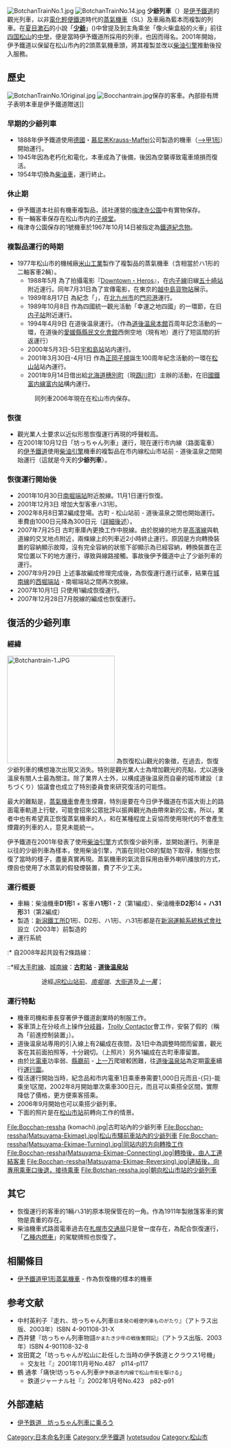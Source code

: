 [[File:BotchanTrainNo.1.jpg|thumb]]
[[File:BotchanTrainNo.14.jpg|thumb]]
'''少爺列車'''（{{lang|ja|坊っちゃん列車}}）是[[伊予鐵道|伊予鐵道]]的觀光列車，以非[[電氣化鐵路|電化]][[輕便鐵道|輕便鐵道]]時代的[[蒸氣機車|蒸氣機車]]（SL）及車廂為藍本而複製的列車。在[[夏目漱石|夏目漱石]]的小說「'''[[少爺|少爺]]'''」({{lang|ja|坊っちゃん}})中曾提及到主角乘坐「像火柴盒般的火車」前往[[四国|四国]][[松山市|松山]]的[[舊制中學校_(日本)|中學]]，便是當時伊予鐵道所採用的列車，也因而得名。2001年開始，伊予鐵道以保留在松山市內的2頭蒸氣機車頭，將其複製並改以[[柴油引擎|柴油引擎]]推動後投入服務。

== 歷史 ==
[[File:BotchanTrainNo.1Original.jpg|thumb]]
[[File:Bocchantrain.jpg|thumb]]保存的客車。內部掛有牌子表明本車是伊予鐵道贈送]]

=== 早期的少爺列車 ===
* 1888年伊予鐵道使用[[德國|德國]]・[[慕尼黑|慕尼黑]][[Krauss-Maffei|Krauss-Maffei]]公司製造的機車（[[<!--ja:伊豫鉄道甲1形蒸気機関車|-->甲1形]]）開始運行。
* 1945年因為老朽化和電化，本車成為了後備，後因為空襲導致電車燒損而復活。
* 1954年切換為[[柴油車|柴油車]]，運行終止。

=== 休止期 ===
*伊予鐵道本社前有機車複製品，該社運營的[[梅津寺公園|梅津寺公園]]中有實物保存。
*有一輛客車保存在松山市内的[[子規堂|子規堂]]。
*梅津寺公園保存的1號機車於1967年10月14日被指定為[[鐵道紀念物|鐵道紀念物]]。

=== 複製品運行的時期 ===
* 1977年松山市的機械廠[[米山工業|米山工業]]製作了複製品的蒸氣機車（含相當於ハ1形的二軸客車2輛）。
** 1988年5月 為了拍攝電影『[[Downtown・Heros|Downtown・Heros]]』，在[[内子線|内子線]]旧線[[五十崎站|五十崎站]]附近運行。同年7月31日為了宣傳電影，在東京的[[越中島貨物站|越中島貨物站]]展示。
** 1989年8月17日 為紀念「{{lang|ja|みなと鉄道まつり北九州100}}」，在[[北九州市|北九州市]]的[[北九州港|門司港]]運行。
** 1989年10月8日 作為四國統一觀光活動「幸運之地四國」的一環節，在旧[[内子站|内子站]]附近運行。
** 1994年4月9日 在道後温泉運行。（作為[[道後温泉本館|道後温泉本館]]百周年記念活動的一環，在道後的[[愛媛縣縣民文化會館|愛媛縣縣民文化會館]]西側空地（現有地）進行了短區間的折返運行）
** 2000年5月3日-5日[[宇和島站|宇和島站]]站内運行。
** 2001年3月30日-4月1日 作為[[正岡子規|正岡子規]]誕生100周年紀念活動的一環在[[松山駅_(愛媛県)|松山站]]站內運行。
** 2001年9月14日借出給[[北海道|北海道]][[穗別町|穗別町]]（現[[鵡川町|鵡川町]]）主辦的活動，在旧[[日本國有鐵道|國鐵]][[富内線|富内線]][[富内站|富内站]]構内運行。
*:同列車2006年現在在松山市内保存。

=== 恢復 ===
*觀光業人士要求以近似形態恢復運行再現的呼聲較高。
*在2001年10月12日「坊っちゃん列車」運行，現在運行市内線（路面電車）的[[伊予鐵道|伊予鐵道]]使用[[柴油引擎|柴油引擎]]機車的複製品在市内線松山市站前 - 道後温泉之間開始運行（這就是今天的'''少爺列車'''）。

=== 恢復運行開始後 ===
* 2001年10月30日[[南堀端站|南堀端站]]附近脫線。11月1日運行恢復。
* 2001年12月3日 增加大型客車ハ31形。
* 2002年8月8日第2編成登場。古町 - 松山站前 - 道後温泉之間也開始運行。車費由1000日元降為300日元（[[#有關運行的特記事項|詳細後述]]）。
* 2007年7月25日 古町車庫內更換工作中脱線。由於脱線的地方是[[伊予鐵道高浜線|高濱線]]與軌道線的交叉地点附近，兩條線上的列車近2小時終止運行。原因是方向轉換裝置的容納顯示故障，沒有完全容納的狀態下卻顯示為已經容納，轉換裝置在正常位置以下的地方運行，導致與線路接觸。事故後伊予鐵道中止了少爺列車的運行。
* 2007年9月29日 上述事故編成修理完成後，為恢復運行進行試車，結果在[[伊予鐵道城南線|城南線]]的[[西堀端站|西堀端站]] - 南堀端站之間再次脫線。
* 2007年10月1日 只使用1編成恢復運行。
* 2007年12月28日7月脱線的編成也恢復運行。

== 復活的少爺列車 ==

=== 經緯 ===
[[File:Botchantrain-1.JPG|250px]]
為恢復松山觀光的象徵，在過去，恢復少爺列車的構想幾次出現又消失。特別是觀光業人士為增加觀光的亮點，尤以道後溫泉有關人士最為關注。除了業界人士外，以構成道後温泉而自豪的城市建設（まちづくり）協議會也成立了特別委員會來研究復活的可能性。

最大的難點是，[[蒸氣機車|蒸氣機車]]會產生煙霧，特別是要在今日伊予鐵道在市區大街上的路面電車軌道上行駛，可能會招來公眾批評以振興觀光為由帶來新的公害。所以，業者中也有希望真正恢復蒸氣機車的人，和在某種程度上妥協而使用現代的不會產生煙霧的列車的人，意見未能統一。

伊予鐵道在2001年發表了使用[[柴油引擎|柴油引擎]]方式恢復少爺列車，並開始運行。列車是以往的少爺列車為樣本，使用柴油引擎，汽笛在同社OB的幫助下取得，制服也恢復了當時的樣子，盡量真實再現。蒸氣機車的氣流音採用由車外喇叭播放的方式，煙囪也使用了水蒸氣的假發煙裝置，費了不少工夫。

=== 運行概要 ===
*車輛：柴油機車'''D1形'''1 + 客車'''ハ1形'''1・2（第1編成）、柴油機車'''D2形'''14 + '''ハ31形'''31（第2編成）
*製造：[[新潟鐵工所|新潟鐵工所]]D1形、D2形、ハ1形、ハ31形都是在[[新潟運輸系統|新潟運輸系統株式會社]]設立（2003年）前製造的
*運行系統
:* 自2008年起共設有2條路線：
::*經[[大手町線|大手町線]]、[[城南線|城南線]]：'''[[古町站|古町站]]''' - '''[[道後温泉站|道後温泉站]]'''
:::途經[[松山站_(愛媛縣)|JR松山站前]]、''[[南堀端站|南堀端]]''、[[大街道站|大街道]]及''[[上一萬站|上一萬]]''；
::*經[[花園線|花園線]]、城南線：'''[[松山市站|松山市站前站]]''' - '''道後温泉站'''
:::途經''[[南堀端站|南堀端]]''、[[大街道站|大街道]]及''[[上一萬站|上一萬]]''。
::::註：（''斜體''的車站可以下車但不能上車、'''粗體'''的車站可以看到機車的方向轉換）。

=== 運行特點 ===
*機車司機和車長穿著伊予鐵道創業時的制服工作。
*客車頂上在分岐点上操作[[分岐器|分岐器]]，[[Trolly_Contactor|Trolly Contactor]]會工作，安裝了假的{{Tsl|ja|集電装置#ビューゲル・Zパンタ|集電弓}}（稱為「前進控制装置」）。
*道後温泉站専用的引入線上有2編成在夜間，及1日中為調整時間而留置，觀光客在其前面拍照等，十分親切。（上照片）另外1編成在古町車庫留置。
*由於比[[電車|電車]]功率弱、[[縣廳前站_(愛媛縣)|縣廳前]] - [[上一万站|上一万]]爬坡較困難，往[[道後温泉站|道後温泉站]]為定期[[電車|電車]]續行[[運行圖|運行圖]]。
*復活運行開始当時，紀念品和市内電車1日乘車券需要1,000日元而且-{只}-能乘坐1区間，2002年8月開始單次乘車300日元，而且可以乘搭全区間，實際降低了價格，更方便乘客搭乘。
* 2006年9月開始{{Tsl|ja|ICい〜カード|IC e-card}}也可以乘搭少爺列車。
*下面的照片是在[[松山市站|松山市站]]前轉向工作的情景。

<gallery>
File:Bocchan-ressha (komachi).jpg|古町站內的少爺列車
File:Bocchan-ressha(Matsuyama-Ekimae).jpg|松山市驛前車站內的少爺列車
File:Bocchan-ressha(Matsuyama-Ekimae-Turning).jpg|同站内的方向轉換工作
File:Bocchan-ressha(Matsuyama-Ekimae-Connecting).jpg|轉換後，由人工連結客車
File:Bocchan-ressha(Matsuyama-Ekimae-Reversing).jpg|連結後，向專用乘車口後退，接待乘車
File:Botchan-ressha.jpg|朝向松山市站的少爺列車
</gallery>

== 其它 ==
*恢復運行的客車的1輛ハ31的原本現保管在{{Tsl|ja|古町車両工場}}的一角。作為1911年製敞篷客車的實物是貴重的存在。
*柴油機車式路面電車過去在[[札幌市交通局|札幌市交通局]]只是曾一度存在，為配合恢復運行，「[[動力車操縦者|乙種内燃車]]」的駕駛牌照也恢復了。

== 相關條目 ==
*[[伊予鐵道甲1形蒸氣機車|伊予鐵道甲1形蒸氣機車]] - 作為恢復機的樣本的機車

== 参考文献 ==
*中村英利子『走れ、坊っちゃん列車<small>日本発の軽便列車ものがたり</small>』（アトラス出版、2003年）ISBN 4-901108-31-X
*西井健『坊っちゃん列車物語<small>かまたき少年の戦後奮闘記</small>』（アトラス出版、2003年）ISBN 4-901108-32-8
*宮田寛之「坊っちゃんが松山に赴任した当時の伊予鉄道とクラウス1号機」
**交友社『{{Tsl|ja|鉄道ファン (雑誌)|鉄道ファン}}』2001年11月号No.487　p114-p117
*鶴 通孝「痛快!坊っちゃん列車<small>伊予鉄道市内線で松山市街を駆ける</small>」
**鉄道ジャーナル社『{{Tsl|ja|鉄道ジャーナル}}』2002年1月号No.423　p82-p91

== 外部連結 ==
*[https://web.archive.org/web/20091226124420/http://www.iyotetsu.co.jp/botchan/index0.html 伊予鉄道　坊っちゃん列車に乗ろう]

{{DEFAULTSORT:Bocchanressha}}
[[Category:日本命名列車|Category:日本命名列車]]
[[Category:伊予鐵道|Category:伊予鐵道]]
[[Category:有軌電車車輛|Iyotetsudou]]
[[Category:松山市|Category:松山市]]